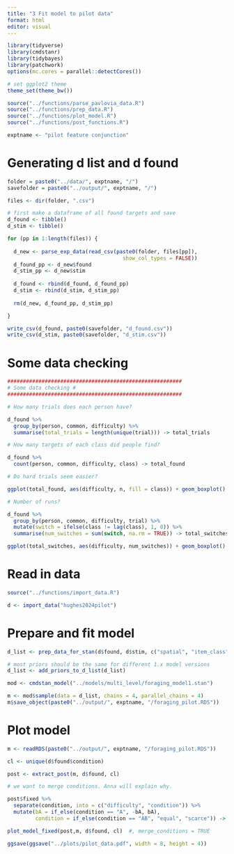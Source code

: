 ```yaml
---
title: "3 Fit model to pilot data"
format: html
editor: visual
---
```


```r

library(tidyverse)
library(cmdstanr)
library(tidybayes)
library(patchwork)
options(mc.cores = parallel::detectCores())

# set ggplot2 theme
theme_set(theme_bw())

source("../functions/parse_pavlovia_data.R")
source("../functions/prep_data.R")
source("../functions/plot_model.R")
source("../functions/post_functions.R")

exptname <- "pilot feature conjunction"
```

# Generating d list and d found

```r

folder = paste0("../data/", exptname, "/")
savefolder = paste0("../output/", exptname, "/")

files <- dir(folder, ".csv")

# first make a dataframe of all found targets and save
d_found <- tibble()
d_stim <- tibble()

for (pp in 1:length(files)) { 
  
  d_new <- parse_exp_data(read_csv(paste0(folder, files[pp]), 
                                     show_col_types = FALSE))
  d_found_pp <- d_new$found
  d_stim_pp <- d_new$stim
  
  d_found <- rbind(d_found, d_found_pp)
  d_stim <- rbind(d_stim, d_stim_pp)
    
  rm(d_new, d_found_pp, d_stim_pp)

}

write_csv(d_found, paste0(savefolder, "d_found.csv"))
write_csv(d_stim, paste0(savefolder, "d_stim.csv"))

```

# Some data checking

```r

########################################################
# Some data checking #
########################################################

# How many trials does each person have?

d_found %>%
  group_by(person, common, difficulty) %>%
  summarise(total_trials = length(unique(trial))) -> total_trials

# How many targets of each class did people find?

d_found %>%
  count(person, common, difficulty, class) -> total_found

# Do hard trials seem easier?

ggplot(total_found, aes(difficulty, n, fill = class)) + geom_boxplot() + facet_grid(~common)

# Number of runs?

d_found %>%
  group_by(person, common, difficulty, trial) %>%
  mutate(switch = ifelse(class != lag(class), 1, 0)) %>%
  summarise(num_switches = sum(switch, na.rm = TRUE)) -> total_switches

ggplot(total_switches, aes(difficulty, num_switches)) + geom_boxplot()   

```

# Read in data

```r
source("../functions/import_data.R")

d <- import_data("hughes2024pilot")
```

# Prepare and fit model

```r

d_list <- prep_data_for_stan(d$found, d$stim, c("spatial", "item_class")) 

# most priors should be the same for different 1.x model versions
d_list <- add_priors_to_d_list(d_list)

mod <- cmdstan_model("../models/multi_level/foraging_model1.stan")

m <- mod$sample(data = d_list, chains = 4, parallel_chains = 4)
m$save_object(paste0("../output/", exptname, "/foraging_pilot.RDS"))


```

# Plot model

```r

m <- readRDS(paste0("../output/", exptname, "/foraging_pilot.RDS"))

cl <- unique(d$found$condition)

post <- extract_post(m, d$found, cl)

# we want to merge conditions. Anna will explain why. 

post$fixed %>%
  separate(condition, into = c("difficulty", "condition")) %>%
  mutate(bA = if_else(condition == "A", -bA, bA),
         condition = if_else(condition == "AB", "equal", "scarce")) -> post$fixed

plot_model_fixed(post,m, d$found, cl)  #, merge_conditions = TRUE

ggsave(ggsave("../plots/pilot_data.pdf", width = 8, height = 4))

```
